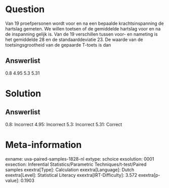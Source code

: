 Question
========

Van 19 proefpersonen wordt voor en na een bepaalde krachtsinspanning de
hartslag gemeten. We willen toetsen of de gemiddelde hartslag voor en na
de inspanning gelijk is. Van de 19 verschillen tussen voor- en nameting
is het gemiddelde 28 en de standaarddeviatie 23. De waarde van de
toetsingsgrootheid van de gepaarde T-toets is dan

Answerlist
----------

0.8
4.95
5.3
5.31

Solution
========

Answerlist
----------

0.8: Incorrect
4.95: Incorrect
5.3: Incorrect
5.31: Correct

Meta-information
================
exname: uva-paired-samples-1828-nl
extype: schoice
exsolution: 0001
exsection: Inferential Statistics/Parametric Techniques/t-test/Paired samples
exextra[Type]: Calculation
exextra[Language]: Dutch
exextra[Level]: Statistical Literacy
exextra[IRT-Difficulty]: 3.572
exextra[p-value]: 0.1903
